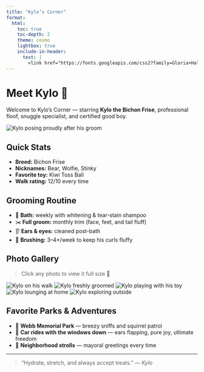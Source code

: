 ```yaml
---
title: "Kylo’s Corner"
format:
  html:
    toc: true
    toc-depth: 2
    theme: cosmo
    lightbox: true
    include-in-header:
      text: |
        <link href="https://fonts.googleapis.com/css2?family=Gloria+Hallelujah&display=swap" rel="stylesheet">
---
```



# Meet Kylo 🐾
Welcome to Kylo’s Corner — starring **Kylo the Bichon Frise**, professional floof, snuggle specialist, and certified good boy.

::: {.kylo-hero}
![](assets/kylo/kylo-hero.jpg){alt="Kylo posing proudly after his groom"}
:::

## Quick Stats
- **Breed:** Bichon Frise  
- **Nicknames:** Bear, Wolfie, Stinky  
- **Favorite toy:** Kiwi Toss Ball  
- **Walk rating:** 12/10 every time  

## Grooming Routine
- 🛁 **Bath:** weekly with whitening & tear-stain shampoo  
- ✂️ **Full groom:** monthly trim (face, feet, and tail fluff)  
- 👂 **Ears & eyes:** cleaned post-bath  
- 💨 **Brushing:** 3–4×/week to keep his curls fluffy  

## Photo Gallery
> Click any photo to view it full size 🐶

::: {.kylo-grid}
![](assets/kylo/kylo-1.jpg){alt="Kylo on his walk"}
![](assets/kylo/kylo-2.jpg){alt="Kylo freshly groomed"}
![](assets/kylo/kylo-3.jpg){alt="Kylo playing with his toy"}
![](assets/kylo/kylo-4.jpg){alt="Kylo lounging at home"}
![](assets/kylo/kylo-5.jpg){alt="Kylo exploring outside"}
:::

## Favorite Parks & Adventures
- 🌳 **Webb Memorial Park** — breezy sniffs and squirrel patrol  
- 🚗 **Car rides with the windows down** — ears flapping, pure joy, ultimate freedom
- 🐾 **Neighborhood strolls** — mayoral greetings every time  

---

> “Hydrate, stretch, and always accept treats.” — *Kylo*

